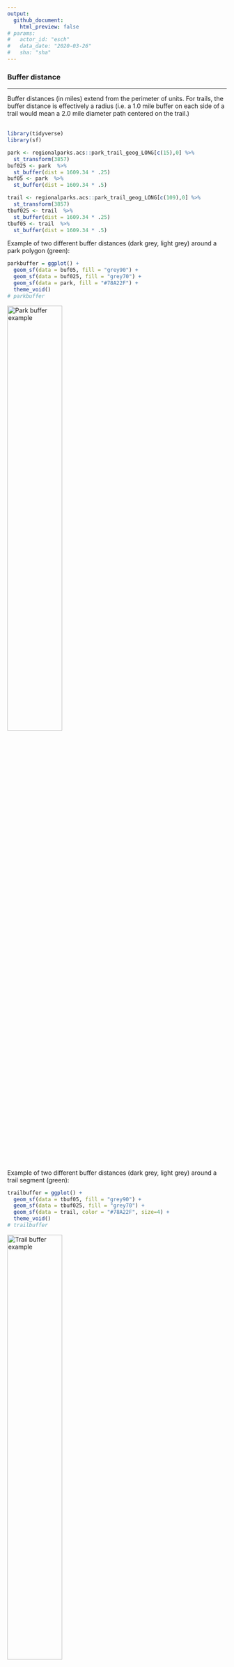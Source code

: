 ```yaml
---
output: 
  github_document:
    html_preview: false
# params: 
#   actor_id: "esch" 
#   data_date: "2020-03-26"
#   sha: "sha"
---
```


### Buffer distance

-----

Buffer distances (in miles) extend from the perimeter of units. For trails, the buffer distance is effectively a radius (i.e. a 1.0 mile buffer on each side of a trail would mean a 2.0 mile diameter path centered on the trail.) <br><br>

```r
library(tidyverse)
library(sf)

park <- regionalparks.acs::park_trail_geog_LONG[c(15),0] %>%
  st_transform(3857)
buf025 <- park  %>%
  st_buffer(dist = 1609.34 * .25)
buf05 <- park  %>%
  st_buffer(dist = 1609.34 * .5)

trail <- regionalparks.acs::park_trail_geog_LONG[c(109),0] %>%
  st_transform(3857)
tbuf025 <- trail  %>%
  st_buffer(dist = 1609.34 * .25)
tbuf05 <- trail  %>%
  st_buffer(dist = 1609.34 * .5)
```

Example of two different buffer distances (dark grey, light grey) around a park polygon (green):

```r
parkbuffer = ggplot() +
  geom_sf(data = buf05, fill = "grey90") +
  geom_sf(data = buf025, fill = "grey70") +
  geom_sf(data = park, fill = "#78A22F") +
  theme_void()
# parkbuffer
```

<img src='www/BufferHelp_files/figure-gfm/parkbuffer-1.png' alt="Park buffer example" width='50%'/img>

 
<br>
Example of two different buffer distances (dark grey, light grey) around a trail segment (green):
<br>

```r
trailbuffer = ggplot() +
  geom_sf(data = tbuf05, fill = "grey90") +
  geom_sf(data = tbuf025, fill = "grey70") +
  geom_sf(data = trail, color = "#78A22F", size=4) +
  theme_void()
# trailbuffer
```
 
 <img src='www/BufferHelp_files/figure-gfm/trailbuffer-1.png' alt="Trail buffer example" width='50%'/img>



